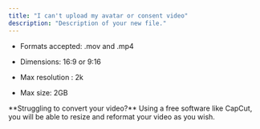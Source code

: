 ```yaml
---
title: "I can't upload my avatar or consent video"
description: "Description of your new file."
---
```


* Formats accepted: .mov and .mp4

* Dimensions: 16:9 or 9:16&#x20;

* Max resolution : 2k&#x20;

* Max size: 2GB

<Info>
  **Struggling to convert your video?**&#x20;
  Using a free software like CapCut, you will be able to resize and reformat your video as you wish.&#x20;
</Info>